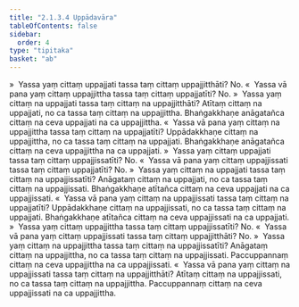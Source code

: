 ```yaml
---
title: "2.1.3.4 Uppādavāra"
tableOfContents: false
sidebar:
  order: 4
type: "tipitaka"
basket: "ab"
---
```



<DynamicBreadcrumb />

<Division number="108">

<Paragraph number="519">
»  Yassa yaṃ cittaṃ uppajjati tassa taṃ cittaṃ uppajjitthāti? No.
</Paragraph>

<Paragraph number="520">
«  Yassa vā pana yaṃ cittaṃ uppajjittha tassa taṃ cittaṃ uppajjatīti? No.
</Paragraph>

<Paragraph number="521">
»  Yassa yaṃ cittaṃ na uppajjati tassa taṃ cittaṃ na uppajjitthāti?
</Paragraph>

<Paragraph number="522">
Atītaṃ cittaṃ na uppajjati, no ca tassa taṃ cittaṃ na uppajjittha. Bhaṅgakkhaṇe anāgatañca cittaṃ na ceva uppajjati na ca uppajjittha.
</Paragraph>

<Paragraph number="523">
«  Yassa vā pana yaṃ cittaṃ na uppajjittha tassa taṃ cittaṃ na uppajjatīti?
</Paragraph>

<Paragraph number="524">
Uppādakkhaṇe cittaṃ na uppajjittha, no ca tassa taṃ cittaṃ na uppajjati. Bhaṅgakkhaṇe anāgatañca cittaṃ na ceva uppajjittha na ca uppajjati.
</Paragraph>

</Division>
<Division number="109">

<Paragraph number="525">
»  Yassa yaṃ cittaṃ uppajjati tassa taṃ cittaṃ uppajjissatīti? No.
</Paragraph>

<Paragraph number="526">
«  Yassa vā pana yaṃ cittaṃ uppajjissati tassa taṃ cittaṃ uppajjatīti? No.
</Paragraph>

<Paragraph number="527">
»  Yassa yaṃ cittaṃ na uppajjati tassa taṃ cittaṃ na uppajjissatīti?
</Paragraph>

<Paragraph number="528">
Anāgataṃ cittaṃ na uppajjati, no ca tassa taṃ cittaṃ na uppajjissati. Bhaṅgakkhaṇe atītañca cittaṃ na ceva uppajjati na ca uppajjissati.
</Paragraph>

<Paragraph number="529">
«  Yassa vā pana yaṃ cittaṃ na uppajjissati tassa taṃ cittaṃ na uppajjatīti?
</Paragraph>

<Paragraph number="530">
Uppādakkhaṇe cittaṃ na uppajjissati, no ca tassa taṃ cittaṃ na uppajjati. Bhaṅgakkhaṇe atītañca cittaṃ na ceva uppajjissati na ca uppajjati.
</Paragraph>

</Division>
<Division number="110">

<Paragraph number="531">
»  Yassa yaṃ cittaṃ uppajjittha tassa taṃ cittaṃ uppajjissatīti? No.
</Paragraph>

<Paragraph number="532">
«  Yassa vā pana yaṃ cittaṃ uppajjissati tassa taṃ cittaṃ uppajjitthāti? No.
</Paragraph>

<Paragraph number="533">
»  Yassa yaṃ cittaṃ na uppajjittha tassa taṃ cittaṃ na uppajjissatīti?
</Paragraph>

<Paragraph number="534">
Anāgataṃ cittaṃ na uppajjittha, no ca tassa taṃ cittaṃ na uppajjissati. Paccuppannaṃ cittaṃ na ceva uppajjittha na ca uppajjissati.
</Paragraph>

<Paragraph number="535">
«  Yassa vā pana yaṃ cittaṃ na uppajjissati tassa taṃ cittaṃ na uppajjitthāti?
</Paragraph>

<Paragraph number="536">
Atītaṃ cittaṃ na uppajjissati, no ca tassa taṃ cittaṃ na uppajjittha. Paccuppannaṃ cittaṃ na ceva uppajjissati na ca uppajjittha.
</Paragraph>
</Division>